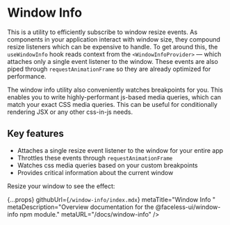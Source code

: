 
# Window Info

This is a utility to efficiently subscribe to window resize events. As components in your application interact with window size, they compound resize listeners which can be expensive to handle. To get around this, the `useWindowInfo` hook reads context from the `<WindowInfoProvider>` — which attaches only a single event listener to the window. These events are also piped through `requestAnimationFrame` so they are already optimized for performance.

The window info utility also conveniently watches breakpoints for you. This enables you to write highly-performant js-based media queries, which can match your exact CSS media queries. This can be useful for conditionally rendering JSX or any other css-in-js needs.

## Key features

- Attaches a single resize event listener to the window for your entire app
- Throttles these events through `requestAnimationFrame`
- Watches css media queries based on your custom breakpoints
- Provides critical information about the current window

Resize your window to see the effect:

<LogWindowInfo />

  {...props}
  githubUrl={`/window-info/index.mdx`}
  metaTitle="Window Info "
  metaDescription="Overview documentation for the @faceless-ui/window-info npm module."
  metaURL="/docs/window-info"
/>
